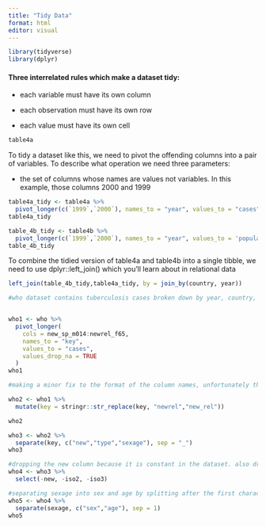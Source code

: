 ```yaml
---
title: "Tidy Data"
format: html
editor: visual
---
```


```r
library(tidyverse)
library(dplyr)
```

#### Three interrelated rules which make a dataset tidy:

-   each variable must have its own column

-   each observation must have its own row

-   each value must have its own cell

```r
table4a
```

To tidy a dataset like this, we need to pivot the offending columns into a pair of variables. To describe what operation we need three parameters:

-   the set of columns whose names are values not variables. In this example, those columns 2000 and 1999

```r
table4a_tidy <- table4a %>% 
  pivot_longer(c(`1999`,`2000`), names_to = "year", values_to = "cases")
table4a_tidy
```

```r
table_4b_tidy <- table4b %>% 
  pivot_longer(c(`1999`,`2000`), names_to = "year", values_to = 'population')
table_4b_tidy
```

To combine the tidied version of table4a and table4b into a single tibble, we need to use dplyr::left_join() which you'll learn about in relational data

```r
left_join(table_4b_tidy,table4a_tidy, by = join_by(country, year))
```

```r
#who dataset contains tuberculosis cases broken down by year, country, gender, age, and diagnosis method. We need to gather all the columns from new_sp_m014 to newrel_f65. using values_drop_na so we can focus on the values that are present 


who1 <- who %>% 
  pivot_longer(
    cols = new_sp_m014:newrel_f65,
    names_to = "key",
    values_to = "cases",
    values_drop_na = TRUE
  )
who1

#making a minor fix to the format of the column names, unfortunately the names are slightly inconsistent because instead of newrel we have newre1

who2 <- who1 %>% 
  mutate(key = stringr::str_replace(key, "newrel","new_rel"))

who2 

```

```r
who3 <- who2 %>% 
  separate(key, c("new","type","sexage"), sep = "_")
who3
```

```r
#dropping the new column because it is constant in the dataset. also dropping iso2 and iso3 since they're redundant
who4 <- who3 %>% 
  select(-new, -iso2, -iso3)
```

```r
#separating sexage into sex and age by splitting after the first character
who5 <- who4 %>% 
  separate(sexage, c("sex","age"), sep = 1)
who5
```
